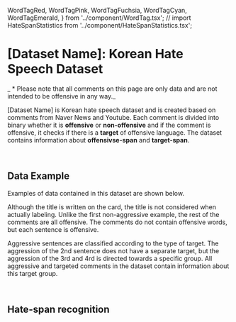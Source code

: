   WordTagRed,
  WordTagPink,
  WordTagFuchsia,
  WordTagCyan,
  WordTagEmerald,
} from '../component/WordTag.tsx';
// import HateSpanStatistics from '../component/HateSpanStatistics.tsx';

# [Dataset Name]: Korean Hate Speech Dataset

_ \* Please note that all comments on this page are only data and are not intended to be offensive in any way._

\[Dataset Name\] is Korean hate speech dataset and is created based on comments from Naver News and Youtube.
Each comment is divided into binary whether it is **offensive** or **non-offensive** and if the comment is offensive, it checks if there is a **target** of offensive language.
The dataset contains information about **offensivse-span** and **target-span**.

<br />

## Data Example

Examples of data contained in this dataset are shown below.

<CardView />

Although the title is written on the card, the title is not considered when actually labeling. Unlike the first non-aggressive example, the rest of the comments are all offensive. The comments do not contain offensive words, but each sentence is offensive.

Aggressive sentences are classified according to the type of target. The aggression of the 2nd sentence does not have a separate target, but the aggression of the 3rd and 4rd is directed towards a specific group. All aggressive and targeted comments in the dataset contain information about this target group.

<br />

## Hate-span recognition

<HateSpanRecognition />

<br />

<!-- ## Statistics

<HateSpanStatistics />

<br /> -->
